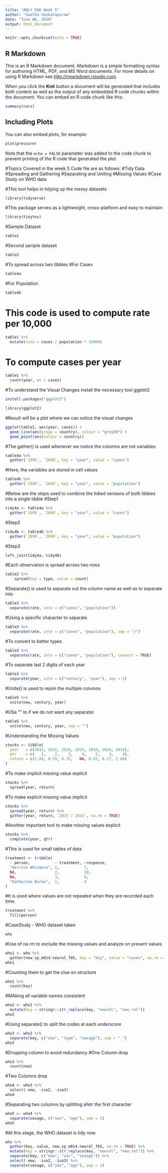 ---
title: "ANLY 506 Week 5"
author: "Swetha Venkatapuram"
date: "June 06, 2019"
output: html_document
---

```{r setup, include=FALSE}
knitr::opts_chunk$set(echo = TRUE)
```

## R Markdown

This is an R Markdown document. Markdown is a simple formatting syntax for authoring HTML, PDF, and MS Word documents. For more details on using R Markdown see <http://rmarkdown.rstudio.com>.

When you click the **Knit** button a document will be generated that includes both content as well as the output of any embedded R code chunks within the document. You can embed an R code chunk like this:

```{r cars}
summary(cars)
```

## Including Plots

You can also embed plots, for example:

```{r pressure, echo=FALSE}
plot(pressure)
```

Note that the `echo = FALSE` parameter was added to the code chunk to prevent printing of the R code that generated the plot.

#Topics Covered in the week 5 Code file are as follows:
#Tidy Data
#Spreading and Gathering
#Separating and Uniting
#Missing Values
#Case Study on WHO data


#This tool helps in tidying up the messy datasets
```{r}
library(tidyverse)
```
#This package serves as a lightweight, cross-platform and easy to maintain
```{r}
library(tinytex)
```
#Sample Dataset 
```{r}
table1
```
#Second sample dataset
```{r}
table2
```
#To spread across two tibbles
#For Cases
```{r}
table4a
```
#For Population
```{r}
table4b
```
# This code is used to compute rate per 10,000
```{r}
table1 %>%
  mutate(rate = cases / population * 10000)
```
# To compute cases per year
```{r}
table1 %>% 
  count(year, wt = cases)
```
#To understand the Visual Changes install the necessary tool ggplot2
```{r}
install.packages("ggplot2")
```
```{r}
library(ggplot2)
```
#Result will be a plot where we can notice the visual changes
```{r}
ggplot(table1, aes(year, cases)) + 
  geom_line(aes(group = country), colour = "grey50") + 
  geom_point(aes(colour = country))
```
#The gather() is used whenever we notice the columns are not variables
```{r}
table4a %>% 
  gather(`1999`, `2000`, key = "year", value = "cases")
```
#Here, the variables are stored in cell values
```{r}
table4b %>% 
  gather(`1999`, `2000`, key = "year", value = "population")
```
#Below are the steps used to combine the tidied versions of both tibbles into a single tibble
#Step1
```{r}
tidy4a <- table4a %>% 
  gather(`1999`, `2000`, key = "year", value = "cases")
```
#Step2
```{r}
tidy4b <- table4b %>% 
  gather(`1999`, `2000`, key = "year", value = "population")
```
#Step3
```{r}
left_join(tidy4a, tidy4b)
```
#Each observation is spread across two rows
```{r}
table2 %>%
    spread(key = type, value = count)
```
#Separate() is used to separate out the column name as well as to separate into
```{r}
table3 %>% 
  separate(rate, into = c("cases", "population"))
```
#Using a specific character to separate
```{r}
table3 %>% 
  separate(rate, into = c("cases", "population"), sep = "/")
```
#To convert to better types
```{r}
table3 %>% 
  separate(rate, into = c("cases", "population"), convert = TRUE)
```
#To separate last 2 digits of each year
```{r}
table3 %>% 
  separate(year, into = c("century", "year"), sep = 2)
```
#Unite() is used to rejoin the multiple columns
```{r}
table5 %>% 
  unite(new, century, year)
```
#USe "" to if we do not want any separator
```{r}
table5 %>% 
  unite(new, century, year, sep = "")
```
#Understanding the Missing Values
```{r}
stocks <- tibble(
  year   = c(2015, 2015, 2015, 2015, 2016, 2016, 2016),
  qtr    = c(   1,    2,    3,    4,    2,    3,    4),
  return = c(1.88, 0.59, 0.35,   NA, 0.92, 0.17, 2.66)
)
```
#To make implicit missing value explicit
```{r}
stocks %>% 
  spread(year, return)
```
#To make explicit missing value implicit
```{r}
stocks %>% 
  spread(year, return) %>% 
  gather(year, return, `2015`:`2016`, na.rm = TRUE)
```
#Another important tool to make missing values explicit
```{r}
stocks %>% 
  complete(year, qtr)
```
#This is used for small tables of data
```{r}
treatment <- tribble(
  ~ person,           ~ treatment, ~response,
  "Derrick Whitmore", 1,           7,
  NA,                 2,           10,
  NA,                 3,           9,
  "Katherine Burke",  1,           4
)
```
#It is used where values are not repeated when they are recorded each time.
```{r}
treatment %>% 
  fill(person)
```
#CaseStudy - WHO dataset taken
```{r}
who
```
#Use of na.rm to exclude the missing values and analyze on present values
```{r}
who1 <- who %>% 
  gather(new_sp_m014:newrel_f65, key = "key", value = "cases", na.rm = TRUE)
who1
```
#Counting them to get the clue on structure
```{r}
who1 %>% 
  count(key)
```
#MAking all variable names consistent
```{r}
who2 <- who1 %>% 
  mutate(key = stringr::str_replace(key, "newrel", "new_rel"))
who2
```
#Using separate() to split the codes at each underscore
```{r}
who3 <- who2 %>% 
  separate(key, c("new", "type", "sexage"), sep = "_")
who3
```
#Dropping column to avoid redundancy
#One Column drop
```{r}
who3 %>% 
  count(new)
```
#Two Columns drop
```{r}
who4 <- who3 %>% 
  select(-new, -iso2, -iso3)
who4
```
#Separating two columns by splitting afetr the first character
```{r}
who5 <- who4 %>% 
  separate(sexage, c("sex", "age"), sep = 1)
who5
```
#At this stage, the WHO dataset is tidy now.
```{r}
who %>%
  gather(key, value, new_sp_m014:newrel_f65, na.rm = TRUE) %>% 
  mutate(key = stringr::str_replace(key, "newrel", "new_rel")) %>%
  separate(key, c("new", "var", "sexage")) %>% 
  select(-new, -iso2, -iso3) %>% 
  separate(sexage, c("sex", "age"), sep = 1)
```

